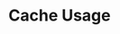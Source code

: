 ---
id: "sd_tf_easy_005"
questionType: "TRUE_FALSE"
title: "Cache Usage"
statement: "Caching helps reduce the load on the database."
difficulty: "EASY"
category: "System Design"
correctAnswer: true
explanation: "Caches store frequently accessed data to reduce database queries."
---
